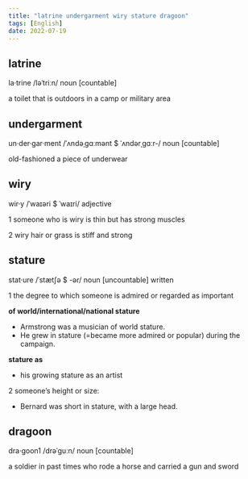 ```yaml
---
title: "latrine undergarment wiry stature dragoon"
tags: [English]
date: 2022-07-19
---
```


## latrine

la·trine /ləˈtriːn/ noun [countable]

a toilet that is outdoors in a camp or military area

## undergarment

un·der·gar·ment /ˈʌndəˌɡɑːmənt $ ˈʌndərˌɡɑːr-/ noun [countable]

old-fashioned a piece of underwear

## wiry

wir·y /ˈwaɪəri $ ˈwaɪri/ adjective

1 someone who is wiry is thin but has strong muscles

2 wiry hair or grass is stiff and strong

## stature

stat·ure /ˈstætʃə $ -ər/ noun [uncountable] written

1 the degree to which someone is admired or regarded as important

**of world/international/national stature**

- Armstrong was a musician of world stature.
- He grew in stature (=became more admired or popular) during the campaign.

**stature as**

- his growing stature as an artist

2 someone’s height or size:

- Bernard was short in stature, with a large head.

## dragoon

dra·goon1 /drəˈɡuːn/ noun [countable]

a soldier in past times who rode a horse and carried a gun and sword